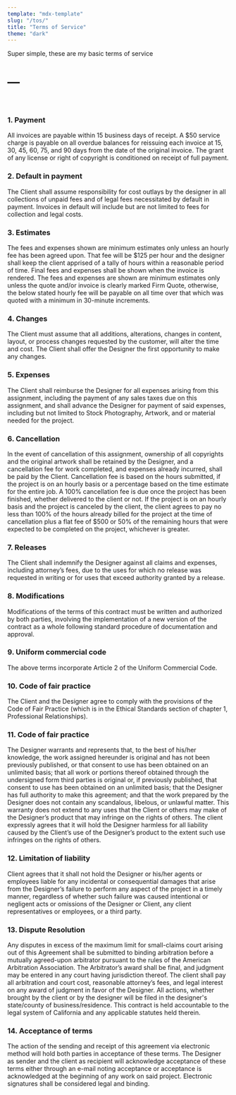 ```yaml
---
template: "mdx-template"
slug: "/tos/"
title: "Terms of Service"
theme: "dark"
---
```



<Headline size="h3" display={true}>
  Super simple, these are my basic terms of service
</Headline>

<br/>

# —

<br/>

### 1. Payment

All invoices are payable within 15 business days of receipt. A $50 service charge is payable on all overdue balances for reissuing each invoice at 15, 30, 45, 60, 75, and 90 days from the date of the original invoice. The grant of any license or right of copyright is conditioned on receipt of full payment.

### 2. Default in payment

The Client shall assume responsibility for cost outlays by the designer in all collections of unpaid fees and of legal fees necessitated by default in payment. Invoices in default will include but are not limited to fees for collection and legal costs.

### 3. Estimates

The fees and expenses shown are minimum estimates only unless an hourly fee has been agreed upon. That fee will be $125 per hour and the designer shall keep the client apprised of a tally of hours within a reasonable period of time. Final fees and expenses shall be shown when the invoice is rendered. The fees and expenses are shown are minimum estimates only unless the quote and/or invoice is clearly marked Firm Quote, otherwise, the below stated hourly fee will be payable on all time over that which was quoted with a minimum in 30-minute increments.

### 4. Changes

The Client must assume that all additions, alterations, changes in content, layout, or process changes requested by the customer, will alter the time and cost. The Client shall offer the Designer the first opportunity to make any changes.

### 5. Expenses

The Client shall reimburse the Designer for all expenses arising from this assignment, including the payment of any sales taxes due on this assignment, and shall advance the Designer for payment of said expenses, including but not limited to Stock Photography, Artwork, and or material needed for the project.

### 6. Cancellation

In the event of cancellation of this assignment, ownership of all copyrights and the original artwork shall be retained by the Designer, and a cancellation fee for work completed, and expenses already incurred, shall be paid by the Client. Cancellation fee is based on the hours submitted, if the project is on an hourly basis or a percentage based on the time estimate for the entire job. A 100% cancellation fee is due once the project has been finished, whether delivered to the client or not. If the project is on an hourly basis and the project is canceled by the client, the client agrees to pay no less than 100% of the hours already billed for the project at the time of cancellation plus a flat fee of $500 or 50% of the remaining hours that were expected to be completed on the project, whichever is greater.

### 7. Releases

The Client shall indemnify the Designer against all claims and expenses, including attorney’s fees, due to the uses for which no release was requested in writing or for uses that exceed authority granted by a release.

### 8. Modifications

Modifications of the terms of this contract must be written and authorized by both parties, involving the implementation of a new version of the contract as a whole following standard procedure of documentation and approval.

### 9. Uniform commercial code

The above terms incorporate Article 2 of the Uniform Commercial Code.

### 10. Code of fair practice

The Client and the Designer agree to comply with the provisions of the Code of Fair Practice (which is in the Ethical Standards section of chapter 1, Professional Relationships).

### 11. Code of fair practice

The Designer warrants and represents that, to the best of his/her knowledge, the work assigned hereunder is original and has not been previously published, or that consent to use has been obtained on an unlimited basis; that all work or portions thereof obtained through the undersigned form third parties is original or, if previously published, that consent to use has been obtained on an unlimited basis; that the Designer has full authority to make this agreement; and that the work prepared by the Designer does not contain any scandalous, libelous, or unlawful matter. This warranty does not extend to any uses that the Client or others may make of the Designer’s product that may infringe on the rights of others. The client expressly agrees that it will hold the Designer harmless for all liability caused by the Client’s use of the Designer’s product to the extent such use infringes on the rights of others.

### 12. Limitation of liability

Client agrees that it shall not hold the Designer or his/her agents or employees liable for any incidental or consequential damages that arise from the Designer’s failure to perform any aspect of the project in a timely manner, regardless of whether such failure was caused intentional or negligent acts or omissions of the Designer or Client, any client representatives or employees, or a third party.

### 13. Dispute Resolution

Any disputes in excess of the maximum limit for small-claims court arising out of this Agreement shall be submitted to binding arbitration before a mutually agreed-upon arbitrator pursuant to the rules of the American Arbitration Association. The Arbitrator’s award shall be final, and judgment may be entered in any court having jurisdiction thereof. The client shall pay all arbitration and court cost, reasonable attorney’s fees, and legal interest on any award of judgment in favor of the Designer. All actions, whether brought by the client or by the designer will be filed in the designer's state/county of business/residence. This contract is held accountable to the legal system of California and any applicable statutes held therein.

### 14. Acceptance of terms

The action of the sending and receipt of this agreement via electronic method will hold both parties in acceptance of these terms. The Designer as sender and the client as recipient will acknowledge acceptance of these terms either through an e-mail noting acceptance or acceptance is acknowledged at the beginning of any work on said project. Electronic signatures shall be considered legal and binding.
